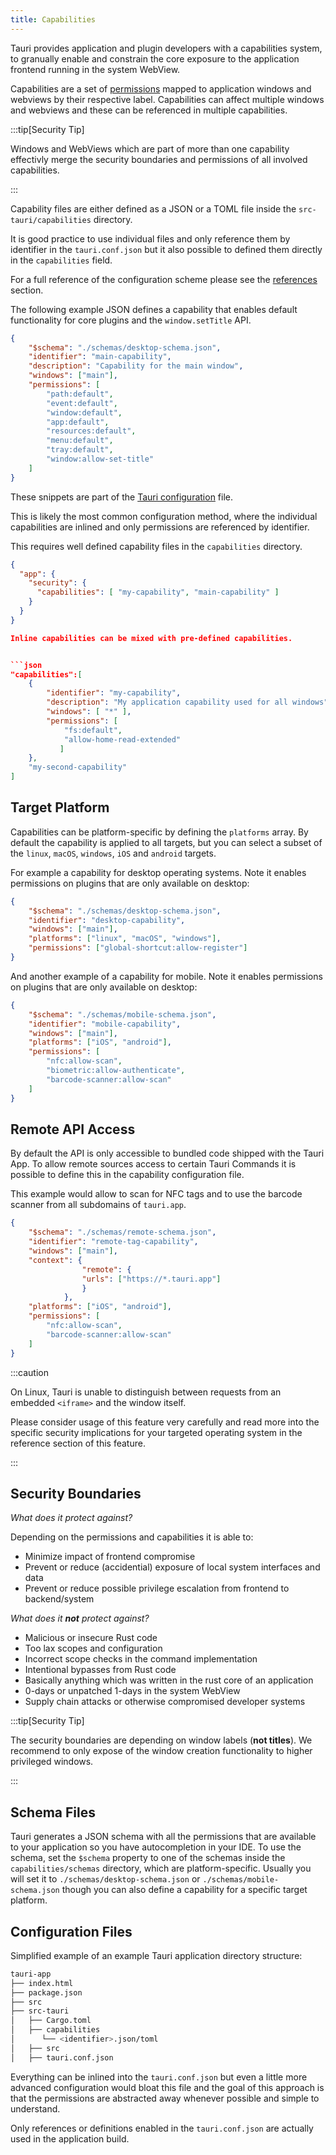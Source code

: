 ```yaml
---
title: Capabilities
---
```


Tauri provides application and plugin developers with a capabilities system,
to granually enable and constrain the core exposure to the application frontend running in the
system WebView.

Capabilities are a set of [permissions](/concepts/security/permissions) mapped
to application windows and webviews by their respective label.
Capabilities can affect multiple windows and webviews and these can be
referenced in multiple capabilities.

:::tip[Security Tip]

Windows and WebViews which are part of more than one capability
effectivly merge the security boundaries and permissions of all
involved capabilities.

:::

Capability files are either defined as a JSON or a TOML file
inside the `src-tauri/capabilities` directory.

It is good practice to use individual files and only reference
them by identifier in the `tauri.conf.json` but it also possible
to defined them directly in the `capabilities` field.

For a full reference of the configuration scheme please see the
[references](/references/v2/config) section.

The following example JSON defines a capability that enables default functionality
for core plugins and the `window.setTitle` API.

```json title="src-tauri/capabilities/main.json
{
	"$schema": "./schemas/desktop-schema.json",
	"identifier": "main-capability",
	"description": "Capability for the main window",
	"windows": ["main"],
	"permissions": [
		"path:default",
		"event:default",
		"window:default",
		"app:default",
		"resources:default",
		"menu:default",
		"tray:default",
		"window:allow-set-title"
	]
}
```

These snippets are part of the
[Tauri configuration](/references/configuration-files#tauri-config) file.

This is likely the most common configuration method,
where the individual capabilities are inlined and only
permissions are referenced by identifier.

This requires well defined
capability files in the `capabilities` directory.

```json title=src-tauri/tauri.conf.json
{
  "app": {
    "security": {
      "capabilities": [ "my-capability", "main-capability" ]
    }
  }  
}

Inline capabilities can be mixed with pre-defined capabilities.


```json
"capabilities":[
    {
        "identifier": "my-capability",
        "description": "My application capability used for all windows",
        "windows": [ "*" ],
        "permissions": [
            "fs:default",
            "allow-home-read-extended"
           ]
    },
    "my-second-capability"
]
```

## Target Platform

Capabilities can be platform-specific by defining the `platforms` array.
By default the capability is applied to all targets,
but you can select a subset of the `linux`, `macOS`, `windows`, `iOS` and `android` targets.

For example a capability for desktop operating systems.
Note it enables permissions on plugins that are only available on desktop:

```json title="src-tauri/capabilities/desktop.json
{
	"$schema": "./schemas/desktop-schema.json",
	"identifier": "desktop-capability",
	"windows": ["main"],
	"platforms": ["linux", "macOS", "windows"],
	"permissions": ["global-shortcut:allow-register"]
}
```

And another example of a capability for mobile.
Note it enables permissions on plugins that are only available on desktop:

```json title="src-tauri/capabilities/mobile.json
{
	"$schema": "./schemas/mobile-schema.json",
	"identifier": "mobile-capability",
	"windows": ["main"],
	"platforms": ["iOS", "android"],
	"permissions": [
		"nfc:allow-scan",
		"biometric:allow-authenticate",
		"barcode-scanner:allow-scan"
	]
}
```
## Remote API Access

By default the API is only accessible to bundled code shipped with the Tauri App.
To allow remote sources access to certain Tauri Commands it is possible to define this in
the capability configuration file.

This example would allow to scan for NFC tags and to use the barcode scanner from
all subdomains of `tauri.app`.

```json title="src-tauri/capabilities/remote-tags.json"
{
	"$schema": "./schemas/remote-schema.json",
	"identifier": "remote-tag-capability",
	"windows": ["main"],
	"context": {
				"remote": {
				"urls": ["https://*.tauri.app"]
				}
			},
	"platforms": ["iOS", "android"],
	"permissions": [
		"nfc:allow-scan",
		"barcode-scanner:allow-scan"
	]
}
```

:::caution

On Linux, Tauri is unable to distinguish between requests from an embedded `<iframe>` and the window itself.

Please consider usage of this feature very carefully and read more into the specific
security implications for your targeted operating system in the reference section of this feature.

:::

## Security Boundaries

*What does it protect against?*

Depending on the permissions and capabilities it is able to:

- Minimize impact of frontend compromise
- Prevent or reduce (accidential) exposure of local system interfaces and data
- Prevent or reduce possible privilege escalation from frontend to backend/system

*What does it **not** protect against?*

- Malicious or insecure Rust code
- Too lax scopes and configuration
- Incorrect scope checks in the command implementation
- Intentional bypasses from Rust code
- Basically anything which was written in the rust core of an application
- 0-days or unpatched 1-days in the system WebView
- Supply chain attacks or otherwise compromised developer systems

:::tip[Security Tip]

The security boundaries are depending on window labels (__not titles__).
We recommend to only expose of the window creation functionality
to higher privileged windows.

:::

## Schema Files

Tauri generates a JSON schema with all the permissions that are available to your
application so you have autocompletion in your IDE.
To use the schema, set the `$schema` property to one of the schemas
inside the `capabilities/schemas` directory, which are platform-specific.
Usually you will set it to `./schemas/desktop-schema.json` or
`./schemas/mobile-schema.json` though you can also define a capability
for a specific target platform.

## Configuration Files


Simplified example of an example Tauri application directory structure:

```sh
tauri-app
├── index.html
├── package.json
├── src
├── src-tauri
│   ├── Cargo.toml
│   ├── capabilities
│      └── <identifier>.json/toml
│   ├── src
│   ├── tauri.conf.json
```

Everything can be inlined into the `tauri.conf.json` but even a
little more advanced configuration would bloat this file and
the goal of this approach is that the permissions are abstracted
away whenever possible and simple to understand.

Only references or definitions enabled in the `tauri.conf.json` are actually
used in the application build.

